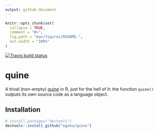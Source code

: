 ```yaml
---
output: github_document
---
```


<!-- README.md is generated from README.Rmd. Please edit that file -->

```r
knitr::opts_chunk$set(
  collapse = TRUE,
  comment = "#>",
  fig.path = "man/figures/README-",
  out.width = "100%"
)
```

[![Travis build status](https://travis-ci.org/egnha/quine.svg?branch=master)](https://travis-ci.org/egnha/quine)

# quine

A trival (non-empty) [quine](https://en.wikipedia.org/wiki/Quine_(computing)) in
R, just for the hell of it: the function `quine()` outputs its own source code
as a language object.

## Installation

```r
# install.packages("devtools")
devtools::install_github("egnha/quine")
```
